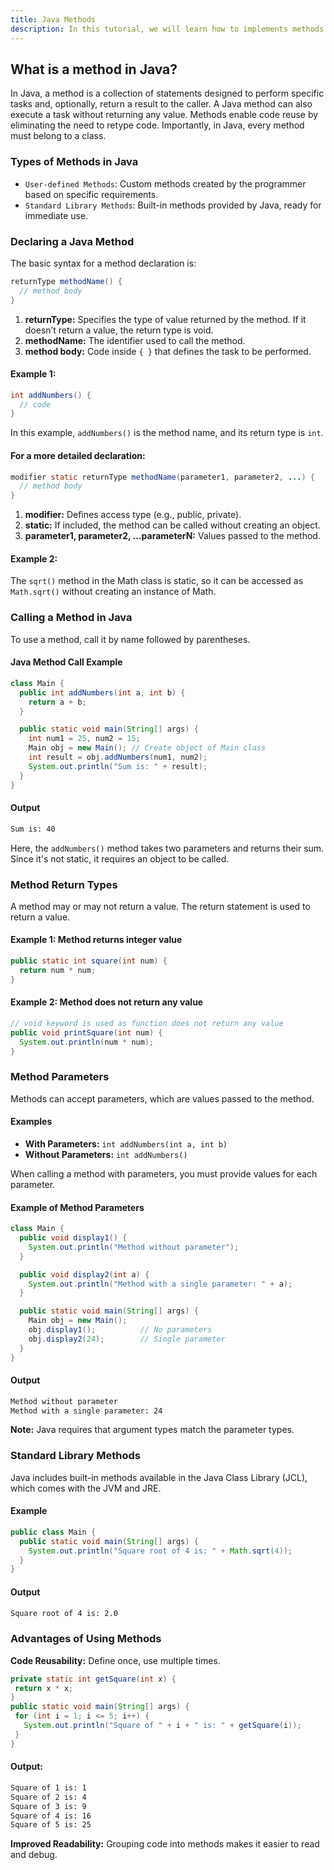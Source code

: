 ```yaml
---
title: Java Methods
description: In this tutorial, we will learn how to implements methods or functions in Java.
---
```


## What is a method in Java?

In Java, a method is a collection of statements designed to perform specific tasks and, optionally, return a result to the caller. A Java method can also execute a task without returning any value. Methods enable code reuse by eliminating the need to retype code. Importantly, in Java, every method must belong to a class.

### Types of Methods in Java

- `User-defined Methods`: Custom methods created by the programmer based on specific requirements.
- `Standard Library Methods`: Built-in methods provided by Java, ready for immediate use.

### Declaring a Java Method

The basic syntax for a method declaration is:

```java
returnType methodName() {
  // method body
}
```
1. **returnType:** Specifies the type of value returned by the method. If it doesn’t return a value, the return type is void.
2. **methodName:** The identifier used to call the method.
3. **method body:** Code inside `{ }` that defines the task to be performed.

#### Example 1:

```java
int addNumbers() {
  // code
}
```
In this example, `addNumbers()` is the method name, and its return type is `int`.

#### For a more detailed declaration:

```java
modifier static returnType methodName(parameter1, parameter2, ...) {
  // method body
}
```
1. **modifier:** Defines access type (e.g., public, private).
2. **static:** If included, the method can be called without creating an object.
3. **parameter1, parameter2, ...parameterN:** Values passed to the method.

#### Example 2:
The `sqrt()` method in the Math class is static, so it can be accessed as `Math.sqrt()` without creating an instance of Math.

### Calling a Method in Java
To use a method, call it by name followed by parentheses.

#### Java Method Call Example

```java
class Main {
  public int addNumbers(int a, int b) {
    return a + b;
  }

  public static void main(String[] args) {
    int num1 = 25, num2 = 15;
    Main obj = new Main(); // Create object of Main class
    int result = obj.addNumbers(num1, num2);
    System.out.println("Sum is: " + result);
  }
}
```

#### Output

```bash
Sum is: 40
```

Here, the `addNumbers()` method takes two parameters and returns their sum. Since it's not static, it requires an object to be called.

### Method Return Types
A method may or may not return a value. The return statement is used to return a value.

#### Example 1: Method returns integer value

```java
public static int square(int num) {
  return num * num;
}
```

#### Example 2: Method does not return any value

```java
// void keyword is used as function does not return any value
public void printSquare(int num) {
  System.out.println(num * num);
}
```

### Method Parameters
Methods can accept parameters, which are values passed to the method.

#### Examples
- **With Parameters:** `int addNumbers(int a, int b)`
- **Without Parameters:** `int addNumbers()`

When calling a method with parameters, you must provide values for each parameter.

#### Example of Method Parameters
```java
class Main {
  public void display1() {
    System.out.println("Method without parameter");
  }

  public void display2(int a) {
    System.out.println("Method with a single parameter: " + a);
  }

  public static void main(String[] args) {
    Main obj = new Main();
    obj.display1();          // No parameters
    obj.display2(24);        // Single parameter
  }
}
```
#### Output

```bash
Method without parameter
Method with a single parameter: 24
```
**Note:** Java requires that argument types match the parameter types.

### Standard Library Methods
Java includes built-in methods available in the Java Class Library (JCL), which comes with the JVM and JRE.

#### Example
```java
public class Main {
  public static void main(String[] args) {
    System.out.println("Square root of 4 is: " + Math.sqrt(4));
  }
}
```
#### Output
```bash
Square root of 4 is: 2.0
```

### Advantages of Using Methods
**Code Reusability:** Define once, use multiple times.
 ```java
private static int getSquare(int x) {
  return x * x;
}
public static void main(String[] args) {
  for (int i = 1; i <= 5; i++) {
    System.out.println("Square of " + i + " is: " + getSquare(i));
  }
}
```
#### Output:

```bash
Square of 1 is: 1
Square of 2 is: 4
Square of 3 is: 9
Square of 4 is: 16
Square of 5 is: 25
```

**Improved Readability:** Grouping code into methods makes it easier to read and debug.
